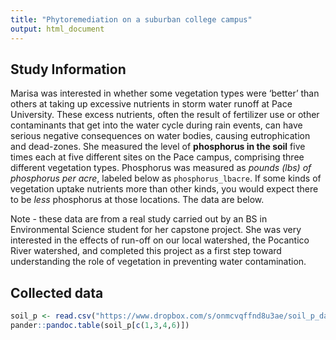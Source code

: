 ```yaml
---
title: "Phytoremediation on a suburban college campus"
output: html_document
---
```


## Study Information

Marisa was interested in whether some vegetation types were ‘better’ than others at taking up excessive nutrients in storm water runoff at Pace University. 
These excess nutrients, often the result of fertilizer use or other contaminants that get into the water cycle during rain events, can have serious negative consequences on water bodies, causing eutrophication and dead-zones.
She measured the level of **phosphorus in the soil** five times each at five different sites on the Pace campus, comprising three different vegetation types.
Phosphorus was measured as *pounds (lbs) of phosphorus per acre*, labeled below as `phosphorus_lbacre`.
If some kinds of vegetation uptake nutrients more than other kinds, you would expect there to be *less* phosphorus at those locations.
The data are below. 

Note - these data are from a real study carried out by an BS in Environmental Science student for her capstone project. 
She was very interested in the effects of run-off on our local watershed, the Pocantico River watershed, and completed this project as a first step toward understanding the role of vegetation in preventing water contamination.


## Collected data

```r
soil_p <- read.csv("https://www.dropbox.com/s/onmcvqffnd8u3ae/soil_p_data.csv?dl=1")
pander::pandoc.table(soil_p[c(1,3,4,6)])
```

